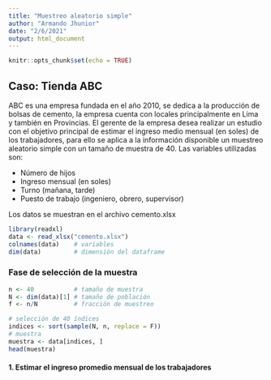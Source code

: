```yaml
---
title: "Muestreo aleatorio simple"
author: "Armando Jhunior"
date: "2/6/2021"
output: html_document
---
```


```r
knitr::opts_chunk$set(echo = TRUE)
```

## **Caso: Tienda ABC**

ABC es una empresa fundada en el año 2010, se dedica a la producción de bolsas de cemento, la empresa cuenta con locales principalmente en Lima y también en Provincias. El gerente de la empresa desea realizar un estudio con el objetivo principal de estimar el ingreso medio mensual (en soles) de los trabajadores, para ello se aplica a la información disponible un muestreo aleatorio simple con un tamaño de muestra de 40. Las variables utilizadas son:

- Número de hijos
- Ingreso mensual (en soles)
- Turno (mañana, tarde)
- Puesto de trabajo (ingeniero, obrero, supervisor)

Los datos se muestran en el archivo cemento.xlsx

```r
library(readxl)
data <- read_xlsx("cemento.xlsx")
colnames(data)    # variables
dim(data)         # dimensión del dataframe
```

### Fase de selección de la muestra

```r
n <- 40           # tamaño de muestra
N <- dim(data)[1] # tamaño de población
f <- n/N          # fracción de muestreo

# selección de 40 índices
indices <- sort(sample(N, n, replace = F))
# muestra
muestra <- data[indices, ]
head(muestra)
```

#### 1. Estimar el ingreso promedio mensual de los trabajadores

```r

```